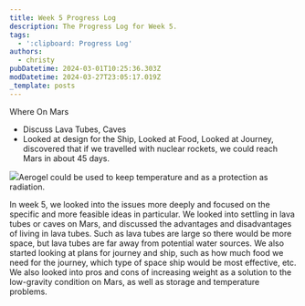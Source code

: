 ```yaml
---
title: Week 5 Progress Log
description: The Progress Log for Week 5.
tags:
  - ':clipboard: Progress Log'
authors:
  - christy
pubDatetime: 2024-03-01T10:25:36.303Z
modDatetime: 2024-03-27T23:05:17.019Z
_template: posts
---
```


Where On Mars

* Discuss Lava Tubes, Caves
* Looked at design for the Ship, Looked at Food, Looked at Journey, discovered that if we travelled with nuclear rockets, we could reach Mars in about 45 days.

![](</assets/images/Screenshot 2024-03-28 at 10.03.56.png>)Aerogel could be used to keep temperature and as a protection as radiation.

In week 5, we looked into the issues more deeply and focused on the specific and more feasible ideas in particular. We looked into settling in lava tubes or caves on Mars, and discussed the advantages and disadvantages of living in lava tubes. Such as lava tubes are large so there would be more space, but lava tubes are far away from potential water sources. We also started looking at plans for journey and ship, such as how much food we need for the journey, which type of space ship would be most effective, etc. We also looked into pros and cons of increasing weight as a solution to the low-gravity condition on Mars, as well as storage and temperature problems.
